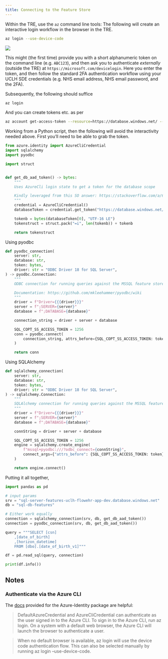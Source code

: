 ```yaml
---
title: Connecting to the Feature Store
---
```


Within the TRE, use the `az` command line tools:
The following will create an interactive login workflow in the browser in the TRE.

```sh
az login --use-device-code
```
![](./assets/connect_az_login_1.png)

This might (the first time) provide you with a short alphanumeric token on the command line (e.g. `ABC123`), and then ask you to authenticate _externally_ (outside the TRE) at `https://microsoft.com/devicelogin`. Here you enter the token, and then follow the standard 2FA authentication workflow using your UCLH SDE credentials (e.g. NHS email address, NHS email password, and the 2FA).

Subsequently, the following should suffice
```sh
az login
```

And you can create tokens etc. as per

```sh
az account get-access-token --resource=https://database.windows.net/ --query accessToken > token
```


Working from a Python script, then the following will avoid the interactivity needed above.
First you'll need to be able to grab the token.

```python
from azure.identity import AzureCliCredential
import sqlalchemy
import pyodbc

import struct


def get_db_aad_token() -> bytes:
    """
    Uses AzureCli login state to get a token for the database scope

    Kindly leveraged from this SO answer: https://stackoverflow.com/a/67692382
    """
    credential = AzureCliCredential()
    databaseToken = credential.get_token("https://database.windows.net/")

    tokenb = bytes(databaseToken[0], "UTF-16 LE")
    tokenstruct = struct.pack("=i", len(tokenb)) + tokenb

    return tokenstruct
```

Using pyodbc

```python
def pyodbc_connection(
    server: str,
    database: str,
    token: bytes,
    driver: str = "ODBC Driver 18 for SQL Server",
) -> pyodbc.Connection:
    """
    ODBC connection for running queries against the MSSQL feature store.

    Documentation: https://github.com/mkleehammer/pyodbc/wiki
    """
    driver = f"Driver={{{driver}}}"
    server = f";SERVER={server}"
    database = f";DATABASE={database}"

    connection_string = driver + server + database

    SQL_COPT_SS_ACCESS_TOKEN = 1256
    conn = pyodbc.connect(
        connection_string, attrs_before={SQL_COPT_SS_ACCESS_TOKEN: token}
    )

    return conn
```

Using SQLAlchemy

```python
def sqlalchemy_connection(
    server: str,
    database: str,
    token: bytes,
    driver: str = "ODBC Driver 18 for SQL Server",
) -> sqlalchemy.Connection:
    """
    SQLAlchemy connection for running queries against the MSSQL feature store.
    """
    driver = f"Driver={{{driver}}}"
    server = f";SERVER={server}"
    database = f";DATABASE={database}"

    connString = driver + server + database

    SQL_COPT_SS_ACCESS_TOKEN = 1256
    engine = sqlalchemy.create_engine(
        f"mssql+pyodbc:///?odbc_connect={connString}",
        connect_args={"attrs_before": {SQL_COPT_SS_ACCESS_TOKEN: token}},
    )

    return engine.connect()
```

Putting it all together,

```python
import pandas as pd

# input params
srv = "sql-server-features-uclh-flowehr-app-dev.database.windows.net"
db = "sql-db-features"

# Either work equally
connection = sqlalchemy_connection(srv, db, get_db_aad_token())
connection = pyodbc_connection(srv, db, get_db_aad_token())

query = """SELECT [csn]
    ,[date_of_birth]
    ,[horizon_datetime]
    FROM [dbo].[date_of_birth_v1]"""

df = pd.read_sql(query, connection)

print(df.info())
```


## Notes

### Authenticate via the Azure CLI

The [docs](https://pypi.org/project/azure-identity/) provided for the Azure-Identity package are helpful:

> DefaultAzureCredential and AzureCliCredential can authenticate as the user signed in to the Azure CLI. To sign in to the Azure CLI, run az login. On a system with a default web browser, the Azure CLI will launch the browser to authenticate a user.

> When no default browser is available, az login will use the device code authentication flow. This can also be selected manually by running az login --use-device-code.

